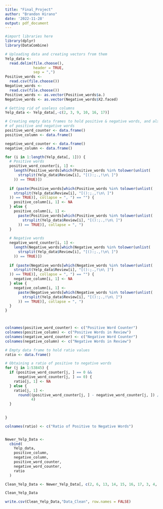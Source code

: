 ```yaml
---
title: "Final_Project"
author: "Brandon Hirano"
date: '2022-11-28'
output: pdf_document
---
```


```r
#import libraries here
library(dplyr)
library(DataCombine)
```

```r
# Uploading data and creating vectors from them
Yelp_data <-
  read.delim(file.choose(),
             header = TRUE,
             sep = ",")
Positive_words <-
  read.csv(file.choose())
Negative_words <-
  read.csv(file.choose())
Positive_words <- as.vector(Positive_words$a.)
Negative_words <- as.vector(Negative_words$X2.faced)

# Getting rid of useless columns
Yelp_data <- Yelp_data[,-c(2, 3, 9, 10, 16, 17)]

# Creating empty data frames to hold positive & negative words, and also the number
# of positive and negative words
positive_word_counter <- data.frame()
positive_column <- data.frame()

negative_word_counter <- data.frame()
negative_column <- data.frame()

for (i in 1:length(Yelp_data[, 1])) {
  # Positive words
  positive_word_counter[i, 1] <-
    length(Positive_words[which(Positive_words %in% tolower(unlist(
      strsplit(Yelp_data$Review[i], "[():;.,!\n\ ]")
    )) == TRUE)])
  
  if (paste(Positive_words[which(Positive_words %in% tolower(unlist(
    strsplit(Yelp_data$Review[i], "[():;.,!\n\ ]")
  )) == TRUE)], collapse = ", ") == "") {
    positive_column[i, 1] <- NA
  } else {
    positive_column[i, 1] <-
      paste(Positive_words[which(Positive_words %in% tolower(unlist(
        strsplit(Yelp_data$Review[i], "[():;.,!\n\ ]")
      )) == TRUE)], collapse = ", ")
  }
  
  # Negative words
  negative_word_counter[i, 1] <-
    length(Negative_words[which(Negative_words %in% tolower(unlist(
      strsplit(Yelp_data$Review[i], "[():;.,!\n\ ]")
    )) == TRUE)])
  
  if (paste(Negative_words[which(Negative_words %in% tolower(unlist(
    strsplit(Yelp_data$Review[i], "[():;.,!\n\ ]")
  )) == TRUE)], collapse = ", ") == "") {
    negative_column[i, 1] <- NA
  } else {
    negative_column[i, 1] <-
      paste(Negative_words[which(Negative_words %in% tolower(unlist(
        strsplit(Yelp_data$Review[i], "[():;.,!\n\ ]")
      )) == TRUE)], collapse = ", ")
  }
}



colnames(positive_word_counter) <- c("Positive Word Counter")
colnames(positive_column) <- c("Positive Words in Review")
colnames(negative_word_counter) <- c("Negative Word Counter")
colnames(negative_column) <- c("Negative Words in Review")

# Empty data frame to hold ratio values
ratio <- data.frame()

# Obtaining a ratio of positive to negative words
for (j in 1:53845) {
  if (positive_word_counter[j, ] == 0 &&
      negative_word_counter[j, ] == 0) {
    ratio[j, 1] <- NA
  } else {
    ratio[j, 1] <-
      round((positive_word_counter[j, ] - negative_word_counter[j, ]) / (positive_word_counter[j, ] + negative_word_counter[j, ]),
            4)
  }
  
  
}

colnames(ratio) <- c("Ratio of Positive to Negative Words")


Newer_Yelp_Data <-
  cbind(
    Yelp_data,
    positive_column,
    negative_column,
    positive_word_counter,
    negative_word_counter,
    ratio
  )

Clean_Yelp_Data <- Newer_Yelp_Data[, c(2, 6, 13, 14, 15, 16, 17, 3, 4, 5, 7, 8, 9, 10, 11, 12)]

Clean_Yelp_Data

write.csv(Clean_Yelp_Data,"Data_Clean", row.names = FALSE)

```

